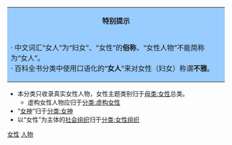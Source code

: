 <table border="0" width=100%>
<tr>
<td bgcolor="#99CCFF" align="center">'''特别提示'''</td>
</tr>
<tr><td bgcolor="#99CCFF">
· 中文词汇“女人”为“妇女”、“女性”的'''俗称'''，“女性人物”不能简称为“女人”。<br>· 百科全书分类中使用口语化的“'''女人'''”来对女性（妇女）称谓'''不雅'''。
</td></tr></table>
*本分类只收录真实女性人物，女性主题类别归于[[:分类:女性|母类:女性]]总类。
**虚构女性人物应归于[[:分类:虚构女性|分类:虚构女性]]
*“[[女神|女神]]”归于[[:分类:女神|分类:女神]]
*以“女性”为主体的[[社会组织|社会组织]]归于[[:分类:女性组织|分类:女性组织]]

[[Category:女性|]]
[[Category:人物|]]
